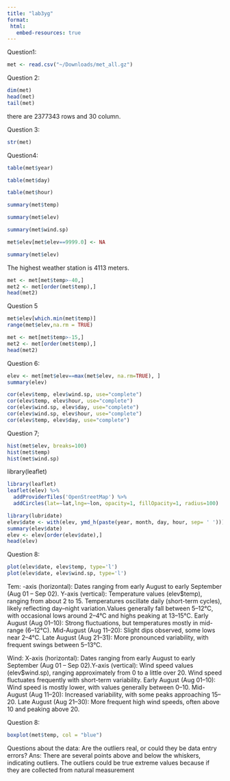 ```yaml
---
title: "lab3yg"
format:
 html:
   embed-resources: true
---
```

Question1: 
```r
met <- read.csv("~/Downloads/met_all.gz")
```




Question 2: 
```r
dim(met)
head(met)
tail(met)
```

there are 2377343 rows and 30 column. 

Question 3:

```r
str(met)
```

Question4: 
```r
table(met$year)
```


```r
table(met$day)
```

```r
table(met$hour)
```

```r
summary(met$temp)
```

```r
summary(met$elev)
```

```r
summary(met$wind.sp)
```


```r
met$elev[met$elev==9999.0] <- NA

summary(met$elev)
```

The highest weather station is 4113 meters. 

```r
met <- met[met$temp>-40,]
met2 <- met[order(met$temp),]
head(met2)
```

Question 5

```r
met$elev[which.min(met$temp)]
range(met$elev,na.rm = TRUE)
```

```r
met <- met[met$temp>-15,]
met2 <- met[order(met$temp),]
head(met2)
```

Question 6:
```r
elev <- met[met$elev==max(met$elev, na.rm=TRUE), ]
summary(elev)
```


```r
cor(elev$temp, elev$wind.sp, use="complete")
cor(elev$temp, elev$hour, use="complete")
cor(elev$wind.sp, elev$day, use="complete")
cor(elev$wind.sp, elev$hour, use="complete")
cor(elev$temp, elev$day, use="complete")
```

Question 7;

```r
hist(met$elev, breaks=100)
hist(met$temp)
hist(met$wind.sp)
```
library(leaflet)
```r
library(leaflet)
leaflet(elev) %>%
  addProviderTiles('OpenStreetMap') %>% 
  addCircles(lat=~lat,lng=~lon, opacity=1, fillOpacity=1, radius=100)
```

```r
library(lubridate)
elev$date <- with(elev, ymd_h(paste(year, month, day, hour, sep= ' ')))
summary(elev$date)
elev <- elev[order(elev$date),]
head(elev)
```

Question 8:
```r
plot(elev$date, elev$temp, type='l')
plot(elev$date, elev$wind.sp, type='l')
```


Tem: -axis (horizontal): Dates ranging from early August to early September (Aug 01 – Sep 02). Y-axis (vertical): Temperature values (elev$temp), ranging from about 2 to 15. Temperatures oscillate daily (short-term cycles), likely reflecting day–night variation.Values generally fall between 5–12°C, with occasional lows around 2–4°C and highs peaking at 13–15°C.
Early August (Aug 01–10): Strong fluctuations, but temperatures mostly in mid-range (6–12°C).
Mid-August (Aug 11–20): Slight dips observed, some lows near 2–4°C.
Late August (Aug 21–31): More pronounced variability, with frequent swings between 5–13°C.

Wind: X-axis (horizontal): Dates ranging from early August to early September (Aug 01 – Sep 02).Y-axis (vertical): Wind speed values (elev$wind.sp), ranging approximately from 0 to a little over 20.  Wind speed fluctuates frequently with short-term variability. Early August (Aug 01–10): Wind speed is mostly lower, with values generally between 0–10. Mid-August (Aug 11–20): Increased variability, with some peaks approaching 15–20. Late August (Aug 21–30): More frequent high wind speeds, often above 10 and peaking above 20.


Question 8: 
```r
boxplot(met$temp, col = "blue")

```
Questions about the data:
Are the outliers real, or could they be data entry errors? Ans: There are several points above and below the whiskers, indicating outliers. The outliers could be true extreme values because if they are collected from natural measurement

